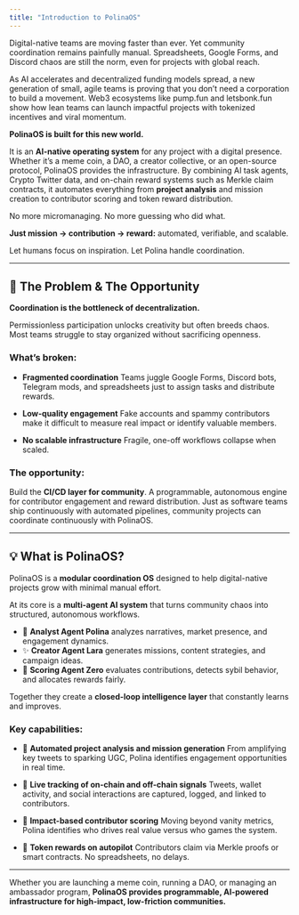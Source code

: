 ```yaml
---
title: "Introduction to PolinaOS"
---
```

Digital-native teams are moving faster than ever. Yet community coordination remains painfully manual. Spreadsheets, Google Forms, and Discord chaos are still the norm, even for projects with global reach.

As AI accelerates and decentralized funding models spread, a new generation of small, agile teams is proving that you don’t need a corporation to build a movement. Web3 ecosystems like pump.fun and letsbonk.fun show how lean teams can launch impactful projects with tokenized incentives and viral momentum.

**PolinaOS is built for this new world.**

It is an **AI-native operating system** for any project with a digital presence. Whether it’s a meme coin, a DAO, a creator collective, or an open-source protocol, PolinaOS provides the infrastructure. By combining AI task agents, Crypto Twitter data, and on-chain reward systems such as Merkle claim contracts, it automates everything from **project analysis** and mission creation to contributor scoring and token reward distribution.

No more micromanaging.
No more guessing who did what.

**Just mission → contribution → reward:** automated, verifiable, and scalable.

Let humans focus on inspiration. Let Polina handle coordination.

---

## 🚧 The Problem & The Opportunity

**Coordination is the bottleneck of decentralization.**

Permissionless participation unlocks creativity but often breeds chaos. Most teams struggle to stay organized without sacrificing openness.

### What’s broken:

- **Fragmented coordination**
  Teams juggle Google Forms, Discord bots, Telegram mods, and spreadsheets just to assign tasks and distribute rewards.

- **Low-quality engagement**
  Fake accounts and spammy contributors make it difficult to measure real impact or identify valuable members.

- **No scalable infrastructure**
  Fragile, one-off workflows collapse when scaled.

### The opportunity:

Build the **CI/CD layer for community**. A programmable, autonomous engine for contributor engagement and reward distribution. Just as software teams ship continuously with automated pipelines, community projects can coordinate continuously with PolinaOS.

---

## 💡 What is PolinaOS?

PolinaOS is a **modular coordination OS** designed to help digital-native projects grow with minimal manual effort.

At its core is a **multi-agent AI system** that turns community chaos into structured, autonomous workflows.

- 🧠 **Analyst Agent Polina** analyzes narratives, market presence, and engagement dynamics.
- ✨ **Creator Agent Lara** generates missions, content strategies, and campaign ideas.
- 🎯 **Scoring Agent Zero** evaluates contributions, detects sybil behavior, and allocates rewards fairly.

Together they create a **closed-loop intelligence layer** that constantly learns and improves.

### Key capabilities:

- 🧠 **Automated project analysis and mission generation**
  From amplifying key tweets to sparking UGC, Polina identifies engagement opportunities in real time.

- 📡 **Live tracking of on-chain and off-chain signals**
  Tweets, wallet activity, and social interactions are captured, logged, and linked to contributors.

- 🧮 **Impact-based contributor scoring**
  Moving beyond vanity metrics, Polina identifies who drives real value versus who games the system.

- 🎁 **Token rewards on autopilot**
  Contributors claim via Merkle proofs or smart contracts. No spreadsheets, no delays.

---

Whether you are launching a meme coin, running a DAO, or managing an ambassador program, **PolinaOS provides programmable, AI-powered infrastructure for high-impact, low-friction communities.**

